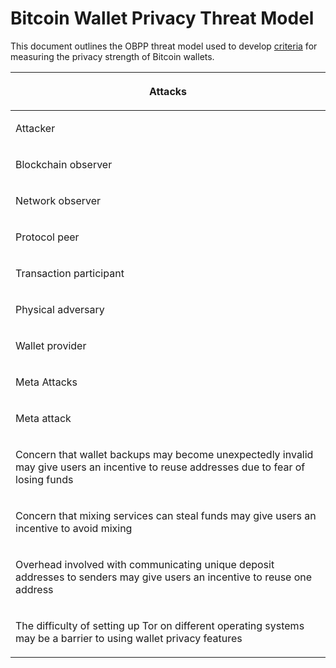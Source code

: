 =Bitcoin Wallet Privacy Threat Model=

This document outlines the OBPP threat model used to develop [[criteria.md|criteria]] for measuring the privacy strength of Bitcoin wallets.

{|
|-
!colspan="4"|Attacks
|-
!Attacker
!Attack
!Countermeasure
!Relevant Tests
|-
|rowspan="14"|Blockchain observer
|Link transactions to a single entity based on all of them containing inputs with a common address
|Avoid address reuse
|I A 1 a <br/> I A 2 a <br/> I A 2 b <br/> I B 1 a <br/> I B 3 a <br/> I B 3 b <br/> I C 2 a <br/> I C 2 b <br/> I C 2 c
|-
|rowspan="3"|Link outputs in a transaction to a single entity by detecting which output is a change output
|Randomize the position of the change output(s) in the output list
|I C 1 b
|-
|Select inputs such that the amount of change in the transaction is close to the size of the desired spend
|
|-
|Use multiple change outputs, and intentionally set the value of some outputs to values that resemble plausible spends
|
|-
|rowspan="3"|Link outputs to a single entity based on them all being included as inputs in the same transaction
|Avoid using inputs from different addresses in the same transaction
|I C 2 a
|-
|Use mixing when sending transactions, and make non-mixed transactions resemble mixed transactions
|I C 1 a <br/> I D 1 a <br/> I D 2 a <br/> I D 2 b
|-
|Use the same type of script used for change output as for the desired spend when creating transactions
|I B 2 a
|-
|Link identities by observing that addresses associated with both identities are used as inputs in the same transaction
|Avoid constructing transactions that contain inputs from more than one identity/account
|III A 1 a <br/> III A 2 a <br/> III A 3 a
|-
|rowspan="4"|A blockchain observer can derive the type of wallet used to create a transaction by observing idiosyncrasies in the manner in which the transaction was composed, such as input/output ordering, output or fee size, or script composition.
|Use standardized ordering of inputs and outputs
|I C 1 b <br/> I C 1 c
|-
|Avoid routinely creating outputs that are identifiable by their size or script
|I E 1 a <br/> I E 2 a
|-
|Only create transactions which are compliant with BIP-62
|I C 1 e
|-
|Calculate fees using a method which is not recognizably unique to a particular client
|
|-
|Link related outputs and transactions by observing the m and n parameters of multisig transactions.
|Sign transactions using techniques that do not reveal the number of signers or keys involved in producing the signature.
|
|-
|Correlate transactions with out-of-band behavior by recording the time at which transactions are included in a block
|
|
|-
|rowspan="21"|Network observer
|rowspan="3"|Link addresses belonging to a single user by observing information leaked by the wallet in the process of obtaining its relevant blockchain data from the network
|Obtain relevant blockchain data without making queries to other network participants OR
|II A 2 a
|-
|Only query one address at a time from a specific connection context OR
|II A 2 a <br/> II C 1 a
|-
|Query multiple addresses at once using a technique that returns false positives
|II A 2 a <br/> II C 1 a
|-
|Link addresses belonging to a single user by observing source IP address for relevant blockchain data queries
|Connect to the source of relevant blockchain data in a manner that does not leak the IP address of the requestor
|II A 1 a <br/> II A 3 a
|-
|rowspan="2"|Link addresses belonging to a single user by observing that multiple transactions enter the network from an origin point likely to belong to a single user.
|Route outgoing transactions via a method that does not reveal the IP address of the sender
|II B 1 a <br/> II B 3 a
|-
|Broadcast outgoing transactions in a manner that causes them to appear to have a network origin distinct from previously-broadcast transactions.
|
|-
|Reduce the false positive rate of filters by comparing how the filters received from a single client change over time
|If a filter requires an update, send the new filter to a different peer than the peer which has the old filter
|II A 2 b
|-
|Reduce the false positive rate of filters by comparing the transactions sent by a client with the filter they have sent
|Route outgoing transactions through a different route than through the peer which is providing relevant blockchain data
|II B 2 a
|-
|Link different identities based on a bloom/prefix filter or other balance query that matches addresses associated with multiple identities
|Use separate filters, provided to different peers, for each identity
|II C 1 a
|-
|Link different identities by observing that the same IP address is sending outgoing transactions associated with multiple identities
|Use separate routes for outgoing transactions associated with each identity
|II C 1 b
|-
|rowspan="2"|Temporally link transactions to a known IP address via side channel attacks based on wallet behavior
|Avoid leaking information about user behavior via observable network traffic
|II D 1 a
|-
|Avoid leaking information about recipients in transaction via an external network lookup
|II D 1 b
|-
|rowspan="2"|Derive the type of wallet used to create a transaction by passively observing idiosyncrasies in the interactive behaviour of the wallet
|Avoid using one distinctive user agent when connecting to the Bitcoin network
|II D 1 d
|-
|Avoid using a non-Bitcoin network protocol that leaks information about the type of client in use
|II D 1 c
|-
|Temporally correlate activity of a specific wallet across different connection sessions by observing idiosyncratic client wallet behavior which acts as a unique fingerprint.
|Avoid communicating state-based information to other entities which could be used to uniquely identify the client.
|
|-
|rowspan="1"|Correlate an IP address to a likely transaction participant by monitoring for queries (to a block explorer, etc) about specific recent transactions.
|Avoid performing queries to third party services regarding specific transactions in a manner which reveals the IP address of the user
|
|-
|Perform a transport-level MITM attack on a connection between the wallet and a source of server to obtain PII and/or insert malicious code into the communication between wallet and server
|Pin the expected public key/certificate in the client to prevent successful MITM attacks.
|
|-
|rowspan="2"|Identify an entity as a likely transaction participant by observing out-of-band notifications subsequent to a transaction generated by any participant and/or their wallet provider
|Do not transmit out-of-band notifications to a user when a transaction has been received OR
|
|-
|Transmit out-of-band notifications via a method that is not detectable to a network observer
|
|-
|Determine the change output of a transaction by observing different versions of it broadcast as part of an RBF process
|Avoid broadcasting more than one version of a transaction
|
|-
|Correlate transactions with out-of-band behavior by recording the time at which transactions enter the network
|
|
|-
|rowspan="2"|Protocol peer
|Derive the type of wallet used to create a transaction by actively probing the wallet to discover idiosyncrasies in the interactive behaviour of the wallet
|
|
|-
|Derive the type of wallet used to create a transaction by observing the first hop IP address.
|
|
|-
|rowspan="5"|Transaction participant
|Collude with other transaction participants to infer a bitcoin user's behavior based on the flow of funds from one colluding entity, to the targeted user, to another colluding entity
|Use multiple identities/accounts to allow funds associated with one transaction participant to be kept apart from funds associated with a different transaction participant
|III A 1 a <br/> III A 1 b
|-
|Create transactions which create small outputs to previously-used addresses which tempt wallet clients with poor utxo selection and/or lack of coin control to merge inputs.
|Whenever an input is selected from a set of inputs with identical scripts, always include all inputs from that set in the transaction
|I C 1 d
|-
|Defeat attempts by users to mix their coins by participating in mixing transactions and collecting information which can be used to map inputs to outputs in the mixing transaction.
|Use mixing protocols which are secure against misbehavior by any participant
|I D 3 a <br/> III B 1 a
|-
|Require users to submit transactions and identification information to one or more another parties in order to complete the signing process.
|
|
|-
|Monitor the past and future behavior of a user based on receiving payment instructions from that user (such as a master xpub) which leak enough information about how other senders have paid/will pay the same recipient to identify the relevant transactions.
|Avoid protocols for transferring payment instructions which leak information about transactions originating from entities other than the intended sender
|
|-
|rowspan="8"|Physical adversary
|rowspan="2"|Conduct physical surveillance, especially against mobile users, to get sensitive information from screen or contextually tie blockchain activity to visual activity
|Provide a GUI that resembles an application other than a Bitcoin wallet
|IV A 1 a
|-
|Unless the user explicitly requests for them to be displayed, do not display Bitcoin addresses in text or QR code form, or transaction hashes
|IV A 2 a
|-
|rowspan="4"|Detect the existence of a wallet on a device
|Install the application is such a way that it is not detectable unless user performs a series of actions unlikely to be duplicated by an unauthorized user
|IV B 2 b
|-
|The user can easily erase the application and all its metadata if the decide to stop using the wallet or device
|IV B 1 c <br/> IV B 1 d <br/> IV B 2 c <br/> IV B 2 d
|-
|If user loses physical control over the device, the wallet can be deleted via remote command
|IV B 2 a
|-
|Persistent wallet data is stored in a fashion that is not identifiable as belonging to a Bitcoin wallet
|IV B 2 e
|-
|rowspan="2"|Perform forensic analysis on a device, searching for sensitive information about a wallet
|Encrypt all public key in the wallet
|IV B 1 a
|-
|Encrypt all non-keypair wallet metadata
|IV B 1 b
|-
|rowspan="7"|Wallet provider
|Link addresses to a user by observing their backup files
|Use strictly local wallet backups, or encrypt remote wallet backups
|V A 2 a
|-
|Require personally identifying information in order to use the wallet
|Do not collect any personally identifying information from the user
|V B 1 a
|-
|rowspan="2"|Cause the wallet to transmit usage and/or debug data back to the provider which can be used to correlate transactions to a particular user.
|Only send debug information if users opt-in and are allowed to review the information before being sent
|V C 1 a <br/> V C 2 a
|-
|Transmit usage and/or debug data via a method that does not reveal the IP address or identity of the user
|V C 1 b
|-
|Hide adverse privacy behavior from users by not releasing the source code to the wallet client
|Provide non-obfuscated source code and build tools needed for the users to compile their own versions
|V D 1 a <br/> V D 2 a
|-
|Hide adverse privacy behavior from users by distributing binary versions of the wallet whose behavior differs from versions compiled from the public source code
|Provide a deterministic build system that allows users to verify that the binary version they have received was compiled from the public source code
|V D 2 b
|-
|Hide adverse privacy behavior from users by not disclosing or by misrepresenting privacy risks.
|
|
|-
!colspan="4"|Meta Attacks
|-
!colspan="2"|Meta attack
!Countermeasure
!Relevant Tests
|-
|rowspan="2" colspan="2"|Concern that wallet backups may become unexpectedly invalid may give users an incentive to reuse addresses due to fear of losing funds
|Use eternal backups
|V A 1 a <br/> V A 1 b
|-
|Proactively inform users when backups require an update
|V A 3 a
|-
|colspan="2"|Concern that mixing services can steal funds may give users an incentive to avoid mixing
|Use mixing methods that do not allow for theft of funds
|I D 2 a <br/> III B 1 b
|-
|colspan="2"|Overhead involved with communicating unique deposit addresses to senders may give users an incentive to reuse one address
|Use deposit addresses derived from a constant seed using ECDH (e.g. stealth addresses)
|I A 1 b <br/> I C 1 f
|-
|colspan="2"|The difficulty of setting up Tor on different operating systems may be a barrier to using wallet privacy features
|Create wallets that are easily usable on operating systems with built-in Tor support
|II E 1 a
|}
